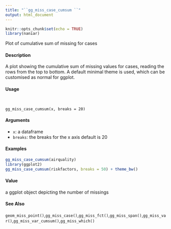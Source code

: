 ```yaml
---
title: "``gg_miss_case_cumsum ``"
output: html_document
---
```


```r
knitr::opts_chunk$set(echo = TRUE)
library(naniar)
```

Plot of cumulative sum of missing for cases

####  Description 

A plot showing the cumulative sum of missing values for cases, reading the rows from the top to
bottom. A default minimal theme is used, which can be customised as normal for ggplot.

####  Usage 
<pre><code>

gg_miss_case_cumsum(x, breaks = 20)
</code></pre>
#### Arguments 

* ``x``: a dataframe
* ``breaks``: the breaks for the x axis default is 20


#### Examples 
```r
gg_miss_case_cumsum(airquality)
library(ggplot2)
gg_miss_case_cumsum(riskfactors, breaks = 50) + theme_bw()
```

#### Value 

a ggplot object depicting the number of missings


#### See Also 

``geom_miss_point()``,``gg_miss_case()``,``gg_miss_fct()``,``gg_miss_span()``,``gg_miss_var()``,``gg_miss_var_cumsum()``,``gg_miss_which()``
